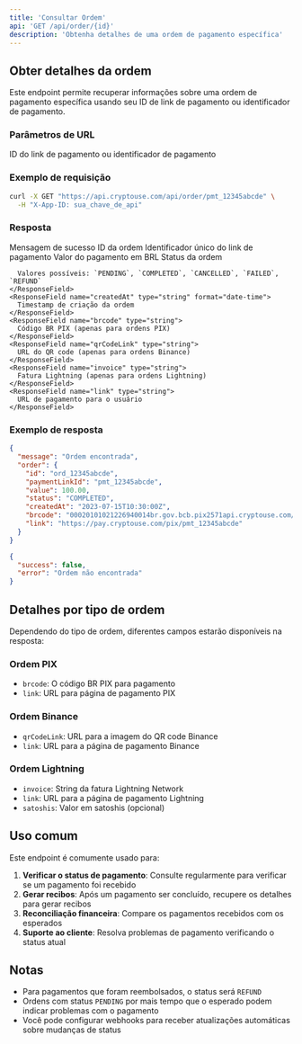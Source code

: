 ```yaml
---
title: 'Consultar Ordem'
api: 'GET /api/order/{id}'
description: 'Obtenha detalhes de uma ordem de pagamento específica'
---
```


## Obter detalhes da ordem

Este endpoint permite recuperar informações sobre uma ordem de pagamento específica usando seu ID de link de pagamento ou identificador de pagamento.

### Parâmetros de URL

<ParamField path="id" type="string" required>
  ID do link de pagamento ou identificador de pagamento
</ParamField>

### Exemplo de requisição

```bash
curl -X GET "https://api.cryptouse.com/api/order/pmt_12345abcde" \
  -H "X-App-ID: sua_chave_de_api"
```

### Resposta

<ResponseField name="message" type="string">
  Mensagem de sucesso
</ResponseField>

<ResponseField name="order" type="object">
  <Expandable title="Propriedades">
    <ResponseField name="id" type="string">
      ID da ordem
    </ResponseField>
    <ResponseField name="paymentLinkId" type="string">
      Identificador único do link de pagamento
    </ResponseField>
    <ResponseField name="value" type="number">
      Valor do pagamento em BRL
    </ResponseField>
    <ResponseField name="status" type="string">
      Status da ordem
      
      Valores possíveis: `PENDING`, `COMPLETED`, `CANCELLED`, `FAILED`, `REFUND`
    </ResponseField>
    <ResponseField name="createdAt" type="string" format="date-time">
      Timestamp de criação da ordem
    </ResponseField>
    <ResponseField name="brcode" type="string">
      Código BR PIX (apenas para ordens PIX)
    </ResponseField>
    <ResponseField name="qrCodeLink" type="string">
      URL do QR code (apenas para ordens Binance)
    </ResponseField>
    <ResponseField name="invoice" type="string">
      Fatura Lightning (apenas para ordens Lightning)
    </ResponseField>
    <ResponseField name="link" type="string">
      URL de pagamento para o usuário
    </ResponseField>
  </Expandable>
</ResponseField>

### Exemplo de resposta

<CodeGroup>

```json Sucesso (200)
{
  "message": "Ordem encontrada",
  "order": {
    "id": "ord_12345abcde",
    "paymentLinkId": "pmt_12345abcde",
    "value": 100.00,
    "status": "COMPLETED",
    "createdAt": "2023-07-15T10:30:00Z",
    "brcode": "00020101021226940014br.gov.bcb.pix2571api.cryptouse.com/pix/pmt_12345abcde5204000053039865802BR5925CRYPTOUSE PAGAMENTOS SA6009SAO PAULO62070503***63047D37",
    "link": "https://pay.cryptouse.com/pix/pmt_12345abcde"
  }
}
```

```json Ordem não encontrada (404)
{
  "success": false,
  "error": "Ordem não encontrada"
}
```

</CodeGroup>

## Detalhes por tipo de ordem

Dependendo do tipo de ordem, diferentes campos estarão disponíveis na resposta:

### Ordem PIX

- `brcode`: O código BR PIX para pagamento
- `link`: URL para página de pagamento PIX

### Ordem Binance

- `qrCodeLink`: URL para a imagem do QR code Binance
- `link`: URL para a página de pagamento Binance

### Ordem Lightning

- `invoice`: String da fatura Lightning Network
- `link`: URL para a página de pagamento Lightning
- `satoshis`: Valor em satoshis (opcional)

## Uso comum

Este endpoint é comumente usado para:

1. **Verificar o status de pagamento**: Consulte regularmente para verificar se um pagamento foi recebido
2. **Gerar recibos**: Após um pagamento ser concluído, recupere os detalhes para gerar recibos
3. **Reconciliação financeira**: Compare os pagamentos recebidos com os esperados
4. **Suporte ao cliente**: Resolva problemas de pagamento verificando o status atual

## Notas

- Para pagamentos que foram reembolsados, o status será `REFUND`
- Ordens com status `PENDING` por mais tempo que o esperado podem indicar problemas com o pagamento
- Você pode configurar webhooks para receber atualizações automáticas sobre mudanças de status 